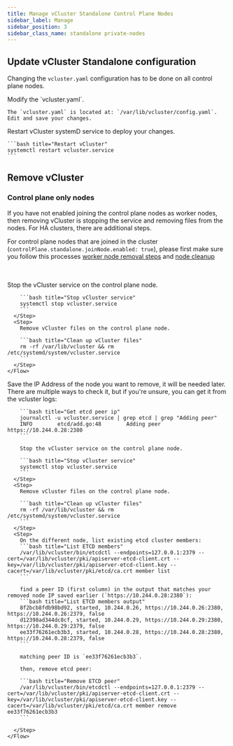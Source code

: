 ```yaml
---
title: Manage vCluster Standalone Control Plane Nodes
sidebar_label: Manage
sidebar_position: 3
sidebar_class_name: standalone private-nodes
---
```



<TenancySupport standalone="true"/>

## Update vCluster Standalone configuration

Changing the `vcluster.yaml` configuration has to be done on all control plane nodes.

<Flow>
  <Step>
    Modify the `vcluster.yaml`.

    The `vcluster.yaml` is located at: `/var/lib/vcluster/config.yaml`. Edit and save your changes.
  </Step>
  <Step>
    Restart vCluster systemD service to deploy your changes.

    ```bash title="Restart vCluster"
    systemctl restart vcluster.service
    ```

  </Step>
</Flow>

## Remove vCluster

### Control plane only nodes

If you have not enabled joining the control plane nodes as worker nodes, then removing vCluster
is stopping the service and removing files from the nodes. For HA clusters, there are additional steps.

For control plane nodes that are joined in the cluster (`controlPlane.standalone.joinNode.enabled: true`), please first make sure you follow this processes [worker node removal steps](../../worker-nodes/private-nodes/manage/#remove-worker-node) and [node cleanup](../../worker-nodes/private-nodes/manage/#clean-up-orphaned-node)

<br/>
<br/>
<Tabs
  groupId="deploy"
  defaultValue="single"
  values={[
    { label: "Single Control Plane Node", value: "single" },
    { label: 'Multiple Control Plane Nodes (HA)', value: 'HA' },
  ]
  }>
  <TabItem value="single">
    <Flow>
      <Step>
        Stop the vCluster service on the control plane node.

        ```bash title="Stop vCluster service"
        systemctl stop vcluster.service
        ```
      </Step>
      <Step>
        Remove vCluster files on the control plane node.

        ```bash title="Clean up vCluster files"
        rm -rf /var/lib/vcluster && rm /etc/systemd/system/vcluster.service
        ```
      </Step>
    </Flow>
  </TabItem>
  <TabItem value="HA">
    <Flow>
      <Step>
        Save the IP Address of the node you want to remove, it will be needed later.
        There are multiple ways to check it, but if you're unsure, you can get it from the vcluster logs:

        ```bash title="Get etcd peer ip"
        journalctl -u vcluster.service | grep etcd | grep "Adding peer"
        INFO        etcd/add.go:48        Adding peer https://10.244.0.28:2380
        ```

        Stop the vCluster service on the control plane node.

        ```bash title="Stop vCluster service"
        systemctl stop vcluster.service
        ```
      </Step>
      <Step>
        Remove vCluster files on the control plane node.

        ```bash title="Clean up vCluster files"
        rm -rf /var/lib/vcluster && rm /etc/systemd/system/vcluster.service
        ```
      </Step>
      <Step>
        On the different node, list existing etcd cluster members:
        ```bash title="List ETCD members"
        /var/lib/vcluster/bin/etcdctl --endpoints=127.0.0.1:2379 --cert=/var/lib/vcluster/pki/apiserver-etcd-client.crt --key=/var/lib/vcluster/pki/apiserver-etcd-client.key --cacert=/var/lib/vcluster/pki/etcd/ca.crt member list
        ```

        find a peer ID (first column) in the output that matches your removed node IP saved earlier (`https://10.244.0.28:2380`):
        ```bash title="List ETCD members output"
        8f2bcb8fdb98bd92, started, 10.244.0.26, https://10.244.0.26:2380, https://10.244.0.26:2379, false
        d12398ad344dc8cf, started, 10.244.0.29, https://10.244.0.29:2380, https://10.244.0.29:2379, false
        ee33f76261ecb3b3, started, 10.244.0.28, https://10.244.0.28:2380, https://10.244.0.28:2379, false
        ```

        matching peer ID is `ee33f76261ecb3b3`.

        then, remove etcd peer:

        ```bash title="Remove ETCD peer"
        /var/lib/vcluster/bin/etcdctl --endpoints=127.0.0.1:2379 --cert=/var/lib/vcluster/pki/apiserver-etcd-client.crt --key=/var/lib/vcluster/pki/apiserver-etcd-client.key --cacert=/var/lib/vcluster/pki/etcd/ca.crt member remove ee33f76261ecb3b3
        ```

      </Step>
    </Flow>
  </TabItem>

</Tabs>

